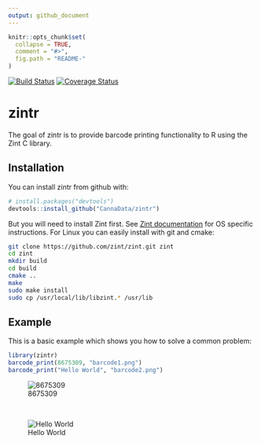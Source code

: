 ```yaml
---
output: github_document
---
```


<!-- README.md is generated from README.Rmd. Please edit that file -->

```r
knitr::opts_chunk$set(
  collapse = TRUE,
  comment = "#>",
  fig.path = "README-"
)
```

[![Build Status](https://travis-ci.org/CannaData/zintr.svg?branch=master)](https://travis-ci.org/CannaData/zintr)
[![Coverage Status](https://img.shields.io/codecov/c/github/CannaData/zintr/master.svg)](https://codecov.io/github/CannaData/zintr?branch=master)

# zintr

The goal of zintr is to provide barcode printing functionality to R using the Zint C library.

## Installation

You can install zintr from github with:

```r
# install.packages("devtools")
devtools::install_github("CannaData/zintr")
```

But you will need to install Zint first. See [Zint documentation](http://www.zint.org.uk/Manual.aspx?type=p&page=2) for OS specific instructions. For Linux you can easily install with git and cmake:

```bash
git clone https://github.com/zint/zint.git zint
cd zint
mkdir build
cd build
cmake ..
make
sudo make install
sudo cp /usr/local/lib/libzint.* /usr/lib
```

## Example

This is a basic example which shows you how to solve a common problem:

```r
library(zintr)
barcode_print(8675309, "barcode1.png")
barcode_print("Hello World", "barcode2.png")
```

![8675309](inst/examples/barcode1.png)

<br>

![Hello World](inst/examples/barcode2.png)
